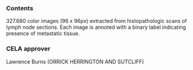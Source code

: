 ### Contents
327.680 color images (96 x 96px) extracted from histopathologic scans of lymph node sections. Each image is annoted with a binary label indicating presence of metastatic tissue.

### CELA approver
Lawrence Burns (ORRICK HERRINGTON AND SUTCLIFF)